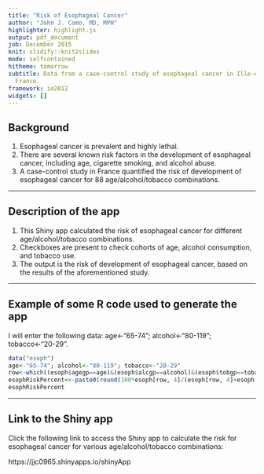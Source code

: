 ```yaml
---
title: "Risk of Esophageal Cancer"
author: "John J. Como, MD, MPH"
highlighter: highlight.js
output: pdf_document
job: December 2015
knit: slidify::knit2slides
mode: selfcontained
hitheme: tomorrow
subtitle: Data from a case-control study of esophageal cancer in Ille-et-Vilaine,
  France.
framework: io2012
widgets: []
---
```


## Background

1. Esophageal cancer is prevalent and highly lethal.
2. There are several known risk factors in the development of esophageal cancer, including age, cigarette smoking, and alcohol abuse.
3. A case-control study in France quantified the risk of development of esophageal cancer for 88 age/alcohol/tobacco combinations.

---

## Description of the app

1. This Shiny app calculated the risk of esophageal cancer for different age/alcohol/tobacco combinations.  
2. Checkboxes are present to check cohorts of age, alcohol consumption, and tobacco use.  
3. The output is the risk of development of esophageal cancer, based on the results of the aforementioned study.

---

## Example of some R code used to generate the app  

I will enter the following data: age<-"65-74"; alcohol<-"80-119"; tobacco<-"20-29".

```r
data("esoph")
age<-"65-74"; alcohol<-"80-119"; tobacco<-"20-29"
row<-which((esoph$agegp==age)&(esoph$alcgp==alcohol)&(esoph$tobgp==tobacco))
esophRiskPercent<<-paste0(round(100*esoph[row, 4]/(esoph[row, 4]+esoph[row, 5]), 1),"%")
esophRiskPercent

```

---

## Link to the Shiny app

Click the following link to access the Shiny app to calculate the risk for esophageal cancer for various age/alcohol/tobacco combinations:

https://jjc0965.shinyapps.io/shinyApp

